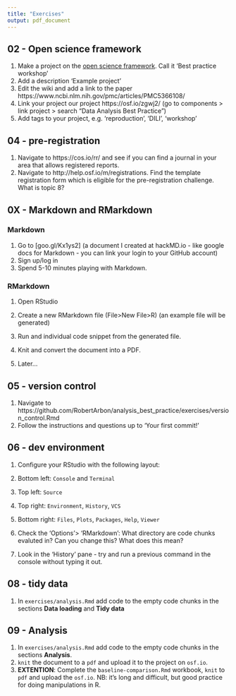 ```yaml
---
title: "Exercises"
output: pdf_document
---
```


## 02 - Open science framework

1. Make a project on the [open science framework](https://osf.io/).  Call it 'Best practice workshop'
2. Add a description 'Example project'
3. Edit the wiki and add a link to the paper https://www.ncbi.nlm.nih.gov/pmc/articles/PMC5366108/
4. Link your project our project https://osf.io/zgwj2/ (go to components > link project > search "Data Analysis Best Practice")
5. Add tags to your project, e.g. 'reproduction', 'DILI', 'workshop'

## 04 - pre-registration
1. Navigate to https://cos.io/rr/ and see if you can find a journal in your area that allows registered reports. 
2. Navigate to http://help.osf.io/m/registrations.  Find the template registration form which is eligible for the pre-registration challenge.  What is topic 8?

## 0X - Markdown and RMarkdown
### Markdown
1. Go to [goo.gl/Kx1ys2] (a document I created at hackMD.io - like google docs for Markdown - you can link your login to your GitHub account)
2. Sign up/log in
3. Spend 5-10 minutes playing with Markdown.

### RMarkdown
1. Open RStudio
2. Create a new RMarkdown file (File>New File>R) (an example file will be generated)
3. Run and individual code snippet from the generated file.
4. Knit and convert the document into a PDF.

1. Later...

## 05 - version control 

1. Navigate to https://github.com/RobertArbon/analysis_best_practice/exercises/version_control.Rmd
2. Follow the instructions and questions up to 'Your first commit!'

## 06 - dev environment

1. Configure your RStudio with the following layout: 
  1. Bottom left: `Console` and `Terminal`
  2. Top left: `Source`
  3. Top right: `Environment`, `History`, `VCS`
  4. Bottom right: `Files`, `Plots`, `Packages`, `Help`, `Viewer`

2. Check the 'Options'> 'RMarkdown': What directory are code chunks evaluted in?  Can you change this? What does this mean?

3. Look in the 'History' pane - try and run a previous command in the console without typing it out. 

## 08 - tidy data

1. In `exercises/analysis.Rmd` add code to the empty code chunks in the sections **Data loading** and **Tidy data**

## 09 - Analysis 

1. In `exercises/analysis.Rmd` add code to the empty code chunks in the sections **Analysis**. 
2. `knit` the document to a `pdf` and upload it to the project on `osf.io`.
3. **EXTENTION**: Complete the `baseline-comparison.Rmd` workbook, `knit` to `pdf` and upload the `osf.io`.  NB: it's long and difficult, but good practice for doing manipulations in R. 




